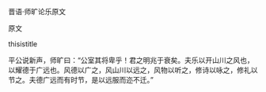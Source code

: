 


晋语·师旷论乐原文

原文

thisistitle

平公说新声，师旷曰：“公室其将卑乎！君之明兆于衰矣。夫乐以开山川之风也，以耀德于广远也。风德以广之，风山川以远之，风物以听之，修诗以咏之，修礼以节之。夫德广远而有时节，是以远服而迩不迁。”

